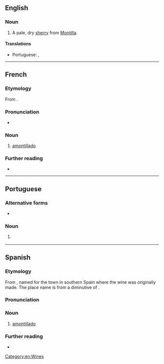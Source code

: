 ==English==

===Noun===
{{wikipedia}}
{{en-noun|~}}

# A pale, dry [[sherry]] from [[Montilla]].

====Translations====
{{trans-top}}
* Portuguese: {{t|pt|amontillado|m}}, {{t|pt|amontilhado|m}}
{{trans-mid}}
{{trans-bottom}}

[[Category:en:Wines]]

----

==French==

===Etymology===
From {{der|fr|es|-}}.

===Pronunciation===
* {{fr-IPA}}

===Noun===
{{fr-noun|m}}

# [[#English|amontillado]]

===Further reading===
* {{R:TLFi}}

----

==Portuguese==

===Alternative forms===
* {{alt|pt|amontilhado}}

===Noun===
{{pt-noun|m}}

# {{l|en|amontillado}} {{gloss|a type of Spanish wine}}

{{C|pt|Wines}}

----

==Spanish==

===Etymology===
From {{af|es|a-|Montilla|-ar}}, named for the town in southern Spain where the wine was originally made. The place name is from a diminutive of {{m|es|montaña}}.

===Pronunciation===
{{es-IPA}}

===Noun===
{{es-noun|m}}

# [[#English|amontillado]]

===Further reading===
* {{R:es:DRAE}}

{{C|es|Wines}}